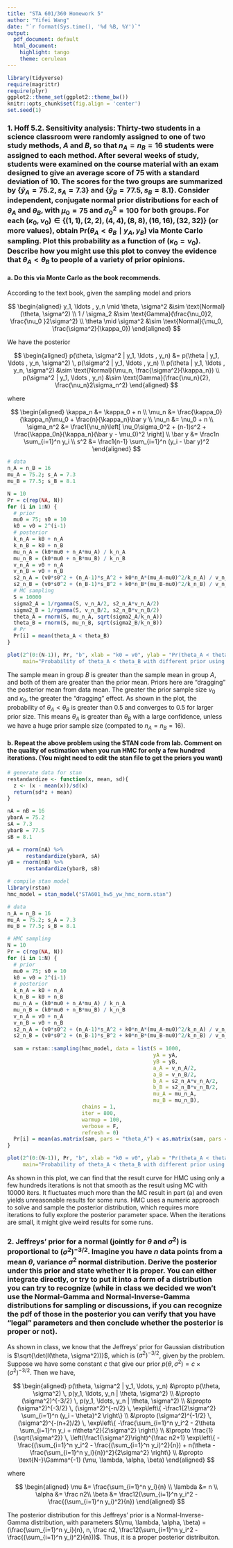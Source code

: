 ```yaml
---
title: "STA 601/360 Homework 5"
author: "Yifei Wang"
date: "`r format(Sys.time(), '%d %B, %Y')`"
output:
  pdf_document: default
  html_document:
    highlight: tango
    theme: cerulean
---
```


```r
library(tidyverse)
require(magrittr)
require(plyr)
ggplot2::theme_set(ggplot2::theme_bw())
knitr::opts_chunk$set(fig.align = 'center')
set.seed(1)
```


### 1. Hoff 5.2. Sensitivity analysis: Thirty-two students in a science classroom were randomly assigned to one of two study methods, $A$ and $B$, so that $n_A = n_B = 16$ students were assigned to each method. After several weeks of study, students were examined on the course material with an exam designed to give an average score of 75 with a standard deviation of 10. The scores for the two groups are summarized by $\{\bar y_A = 75.2, s_A = 7.3\}$ and $\{\bar y_B = 77.5, s_B = 8.1\}$. Consider independent, conjugate normal prior distributions for each of $\theta_A$ and $\theta_B$, with $\mu_0 = 75$ and $\sigma_0^2 = 100$ for both groups. For each $(\kappa_0,\nu_0) \in \{(1,1),(2,2),(4,4),(8,8),(16,16),(32,32)\}$ (or more values), obtain $\text{Pr}(\theta_A < \theta_B \mid y_A,y_B)$ via Monte Carlo sampling. Plot this probability as a function of $(\kappa_0 = \nu_0)$. Describe how you might use this plot to convey the evidence that $\theta_A < \theta_B$ to people of a variety of prior opinions.

#### a. Do this via Monte Carlo as the book recommends.

According to the text book, given the sampling model and priors

$$
\begin{aligned}
y_1, \ldots , y_n \mid \theta, \sigma^2 &\sim \text{Normal}(\theta, \sigma^2) \\
1 / \sigma_2 &\sim \text{Gamma}(\frac{\nu_0}2, \frac{\nu_0 }2\sigma^2) \\
\theta \mid \sigma^2 &\sim \text{Normal}(\mu_0, \frac{\sigma^2}{\kappa_0})
\end{aligned}
$$

We have the posterior

$$
\begin{aligned}
p(\theta, \sigma^2 | y_1, \ldots , y_n) &= p(\theta | y_1, \ldots , y_n, \sigma^2) \, p(\sigma^2 | y_1, \ldots , y_n) \\
p(\theta | y_1, \ldots , y_n, \sigma^2) &\sim \text{Normal}(\mu_n, \frac{\sigma^2}{\kappa_n}) \\
p(\sigma^2 | y_1, \ldots , y_n) &\sim \text{Gamma}(\frac{\nu_n}{2}, \frac{\nu_n}2\sigma_n^2)
\end{aligned}
$$

where 

$$
\begin{aligned}
\kappa_n &= \kappa_0 + n \\
\mu_n &= \frac{\kappa_0}{\kappa_n}\mu_0 + \frac{n}{\kappa_n}\bar y \\
\nu_n &= \nu_0 + n \\
\sigma_n^2 &= \frac1{\nu_n}\left[ \nu_0\sigma_0^2 + (n-1)s^2 + \frac{\kappa_0n}{\kappa_n}(\bar y - \mu_0)^2 \right] \\
\bar y &= \frac1n \sum_{i=1}^n y_i \\
s^2 &= \frac1{n-1} \sum_{i=1}^n (y_i - \bar y)^2
\end{aligned}
$$

```r
# data
n_A = n_B = 16
mu_A = 75.2; s_A = 7.3
mu_B = 77.5; s_B = 8.1

N = 10
Pr = c(rep(NA, N))
for (i in 1:N) {
  # prior
  mu0 = 75; s0 = 10
  k0 = v0 = 2^(i-1)
  # posterior
  k_n_A = k0 + n_A
  k_n_B = k0 + n_B
  mu_n_A = (k0*mu0 + n_A*mu_A) / k_n_A
  mu_n_B = (k0*mu0 + n_B*mu_B) / k_n_B
  v_n_A = v0 + n_A
  v_n_B = v0 + n_B
  s2_n_A = (v0*s0^2 + (n_A-1)*s_A^2 + k0*n_A*(mu_A-mu0)^2/k_n_A) / v_n_A
  s2_n_B = (v0*s0^2 + (n_B-1)*s_B^2 + k0*n_B*(mu_B-mu0)^2/k_n_B) / v_n_B
  # MC sampling
  S = 10000
  sigma2_A = 1/rgamma(S, v_n_A/2, s2_n_A*v_n_A/2)
  sigma2_B = 1/rgamma(S, v_n_B/2, s2_n_B*v_n_B/2)
  theta_A = rnorm(S, mu_n_A, sqrt(sigma2_A/k_n_A))
  theta_B = rnorm(S, mu_n_B, sqrt(sigma2_B/k_n_B))
  # Pr
  Pr[i] = mean(theta_A < theta_B)
}
```

```r
plot(2^(0:(N-1)), Pr, "b", xlab = "k0 = v0", ylab = "Pr(theta_A < theta_B)",
     main="Probability of theta_A < theta_B with different prior using MC")
```

The sample mean in group $B$ is greater than the sample mean in group $A$, and both of them are greater than the prior mean. Priors here are "dragging" the posterior mean from data mean. The greater the prior sample size $\nu_0$ and $\kappa_0$, the greater the "dragging" effect. As shown in the plot, the probability of $\theta_A < \theta_B$ is greater than 0.5 and converges to 0.5 for larger prior size. This means $\theta_A$ is greater than $\theta_B$ with a large confidence, unless we have a huge prior sample size (compated to $n_A = n_B = 16$). 


#### b. Repeat the above problem using the STAN code from lab. Comment on the quality of estimation when you run HMC for only a few hundred iterations. (You might need to edit the stan file to get the priors you want)

```r
# generate data for stan
restandardize <- function(x, mean, sd){
  z <- (x - mean(x))/sd(x)
  return(sd*z + mean)
}

nA = nB = 16
ybarA = 75.2
sA = 7.3
ybarB = 77.5
sB = 8.1

yA = rnorm(nA) %>% 
      restandardize(ybarA, sA)
yB = rnorm(nB) %>%
      restandardize(ybarB, sB)
```

```r
# compile stan model
library(rstan)
hmc_model = stan_model("STA601_hw5_yw_hmc_norm.stan")

# data 
n_A = n_B = 16
mu_A = 75.2; s_A = 7.3
mu_B = 77.5; s_B = 8.1

# HMC sampling
N = 10
Pr = c(rep(NA, N))
for (i in 1:N) {
  # prior
  mu0 = 75; s0 = 10
  k0 = v0 = 2^(i-1)
  # posterior
  k_n_A = k0 + n_A
  k_n_B = k0 + n_B
  mu_n_A = (k0*mu0 + n_A*mu_A) / k_n_A
  mu_n_B = (k0*mu0 + n_B*mu_B) / k_n_B
  v_n_A = v0 + n_A
  v_n_B = v0 + n_B
  s2_n_A = (v0*s0^2 + (n_A-1)*s_A^2 + k0*n_A*(mu_A-mu0)^2/k_n_A) / v_n_A
  s2_n_B = (v0*s0^2 + (n_B-1)*s_B^2 + k0*n_B*(mu_B-mu0)^2/k_n_B) / v_n_B
  
  sam = rstan::sampling(hmc_model, data = list(S = 1000,
                                               yA = yA,
                                               yB = yB,
                                               a_A = v_n_A/2,
                                               a_B = v_n_B/2,
                                               b_A = s2_n_A*v_n_A/2,
                                               b_B = s2_n_B*v_n_B/2,
                                               mu_A = mu_n_A,
                                               mu_B = mu_n_B),
                        chains = 1, 
                        iter = 800, 
                        warmup = 100, 
                        verbose = F, 
                        refresh = 0)
  Pr[i] = mean(as.matrix(sam, pars = "theta_A") < as.matrix(sam, pars = "theta_B"))
}

```

```r
plot(2^(0:(N-1)), Pr, "b", xlab = "k0 = v0", ylab = "Pr(theta_A < theta_B)",
     main="Probability of theta_A < theta_B with different prior using HMC")
```

As shown in this plot, we can find that the result curve for HMC using only a few hundreds iterations is not that smooth as the result using MC with 10000 iters. It fluctuates much more than the MC result in part (a) and even yields unreasonable results for some runs. HMC uses a numeric approach to solve and sample the posterior distribution, which requires more iterations to fully explore the posterior parameter space. When the iterations are small, it might give weird results for some runs.


### 2. Jeffreys' prior for a normal (jointly for $\theta$ and $\sigma^2$) is proportional to $(\sigma^2)^{-3/2}$. Imagine you have $n$ data points from a mean $\theta$, variance $\sigma^2$ normal distribution. Derive the posterior under this prior and state whether it is proper. You can either integrate directly, or try to put it into a form of a distribution you can try to recognize (while in class we decided we won't use the Normal-Gamma and Normal-Inverse-Gamma distributions for sampling or discussions, if you can recognize the pdf of those in the posterior you can verify that you have "legal" parameters and then conclude whether the posterior is proper or not). 

As shown in class, we know that the Jeffreys' prior for Gaussian distribution is $\sqrt{\det(I(\theta, \sigma^2))}$, which is $(\sigma^2)^{-3/2}$, given by the problem. Suppose we have some constant $c$ that give our prior $p(\theta, \sigma^2) = c \times (\sigma^2)^{-3/2}$. Then we have,

$$
\begin{aligned}
p(\theta, \sigma^2 | y_1, \ldots, y_n) 
  &\propto p(\theta, \sigma^2) \, p(y_1, \ldots, y_n | \theta, \sigma^2) \\
  &\propto (\sigma^2)^{-3/2} \, p(y_1, \ldots, y_n | \theta, \sigma^2) \\
  &\propto (\sigma^2)^{-3/2} \, (\sigma^2)^{-n/2} \, \exp\left\{ -\frac1{2\sigma^2} \sum_{i=1}^n (y_i - \theta)^2 \right\} \\
  &\propto (\sigma^2)^{-1/2} \, (\sigma^2)^{-(n+2)/2} \, \exp\left\{ -\frac{\sum_{i=1}^n y_i^2 - 2\theta \sum_{i=1}^n y_i + n\theta^2}{2\sigma^2} \right\} \\
  &\propto \frac{1}{\sqrt{\sigma^2}} \, \left(\frac1{\sigma^2}\right)^{\frac n2+1} \exp\left\{ -\frac{(\sum_{i=1}^n y_i^2 - \frac{(\sum_{i=1}^n y_i)^2}{n}) + n(\theta - \frac{\sum_{i=1}^n y_i}{n})^2}{2\sigma^2} \right\} \\
  &\propto \text{N-}\Gamma^{-1} (\mu, \lambda, \alpha, \beta)
\end{aligned}
$$

where

$$
\begin{aligned}
\mu &= \frac{\sum_{i=1}^n y_i}{n} \\
\lambda &= n \\
\alpha &= \frac n2\\
\beta &= \frac12(\sum_{i=1}^n y_i^2 - \frac{(\sum_{i=1}^n y_i)^2}{n})
\end{aligned}
$$

The posterior distribution for this Jeffreys' prior is a Normal-Inverse-Gamma distribution, with parameters $(\mu, \lambda, \alpha, \beta) = (\frac{\sum_{i=1}^n y_i}{n}, n, \frac n2, \frac12(\sum_{i=1}^n y_i^2 - \frac{(\sum_{i=1}^n y_i)^2}{n}))$. Thus, it is a proper posterior distribuiton.

